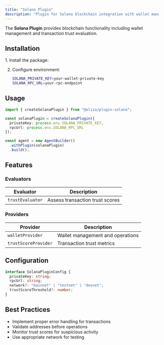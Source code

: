 ```yaml
---
title: "Solana Plugin"
description: "Plugin for Solana blockchain integration with wallet management and trust scoring"
---
```



The **Solana Plugin** provides blockchain functionality including wallet management and transaction trust evaluation.

## Installation

<Steps>
1. Install the package:
   <PackageManagers pkg="github:elizaos-plugins/plugin-solana" />

2. Configure environment:
   ```bash
   SOLANA_PRIVATE_KEY=your-wallet-private-key
   SOLANA_RPC_URL=your-rpc-endpoint
   ```
</Steps>

## Usage

```typescript
import { createSolanaPlugin } from "@eliza/plugin-solana";

const solanaPlugin = createSolanaPlugin({
  privateKey: process.env.SOLANA_PRIVATE_KEY,
  rpcUrl: process.env.SOLANA_RPC_URL
});

const agent = new AgentBuilder()
  .withPlugin(solanaPlugin)
  .build();
```

## Features

### Evaluators
| Evaluator | Description |
|-----------|-------------|
| `trustEvaluator` | Assess transaction trust scores |

### Providers
| Provider | Description |
|----------|-------------|
| `walletProvider` | Wallet management and operations |
| `trustScoreProvider` | Transaction trust metrics |

## Configuration

```typescript
interface SolanaPluginConfig {
  privateKey: string;
  rpcUrl: string;
  network?: "mainnet" | "testnet" | "devnet";
  trustScoreThreshold?: number;
}
```

## Best Practices

- Implement proper error handling for transactions
- Validate addresses before operations
- Monitor trust scores for suspicious activity
- Use appropriate network for testing